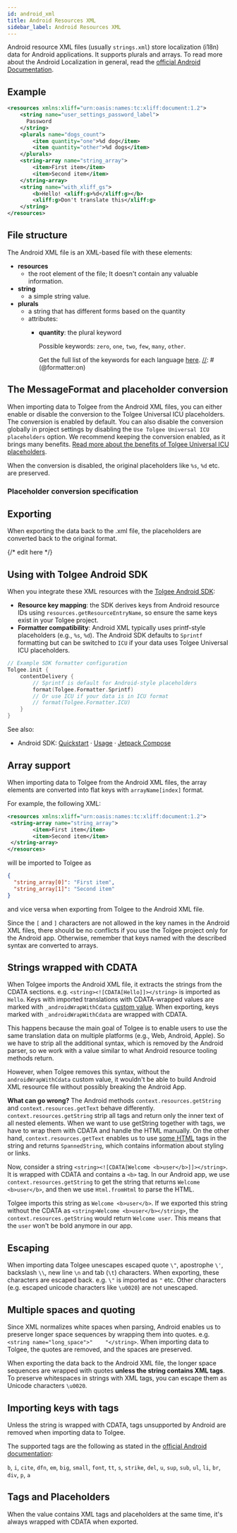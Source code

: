 ```yaml
---
id: android_xml
title: Android Resources XML
sidebar_label: Android Resources XML
---
```


Android resource XML files (usually `strings.xml`) store localization (i18n) data for Android applications.
It supports plurals and arrays. To read more about the Android Localization in general, read the [official
Android Documentation](https://developer.android.com/guide/topics/resources/localization).

## Example
```xml
<resources xmlns:xliff="urn:oasis:names:tc:xliff:document:1.2">
    <string name="user_settings_password_label">
      Password
    </string>
    <plurals name="dogs_count">
        <item quantity="one">%d dog</item>
        <item quantity="other">%d dogs</item>
    </plurals>
    <string-array name="string_array">
        <item>First item</item>
        <item>Second item</item>
    </string-array>
    <string name="with_xliff_gs">
        <b>Hello! <xliff:g>%d</xliff:g></b>
        <xliff:g>Don't translate this</xliff:g>
    </string>
</resources>
```

## File structure
The Android XML file is an XML-based file with these elements:

[//]: # (@formatter:off)
- **resources**
  - the root element of the file; It doesn't contain any valuable information.
- **string**
  - a simple string value.
- **plurals**
  - a string that has different forms based on the quantity
  - attributes:
    - **quantity**: the plural keyword

      Possible keywords: `zero`, `one`, `two`, `few`, `many`, `other`.

      Get the full list of the keywords for each language [here](https://www.unicode.org/cldr/charts/44/supplemental/language_plural_rules.html).
[//]: # (@formatter:on)

## The MessageFormat and placeholder conversion
When importing data to Tolgee from the Android XML files, you can either enable or disable the
conversion to the Tolgee Universal ICU placeholders. The conversion is enabled by default. You can also disable the
conversion globally in project settings by disabling the `Use Tolgee Universal ICU placeholders` option. We recommend
keeping the conversion enabled, as it brings many benefits.
[Read more about the benefits of Tolgee Universal ICU placeholders](/platform/translation_process/tolgee_universal_icu_placeholders).

When the conversion is disabled, the original placeholders like `%s`, `%d` etc. are preserved.

### Placeholder conversion specification


<JavaPlaceholders />

## Exporting
When exporting the data back to the .xml file, the placeholders are converted back to the original format.

{/* edit here */}
## Using with Tolgee Android SDK

When you integrate these XML resources with the [Tolgee Android SDK](/android-sdk):

- **Resource key mapping**: the SDK derives keys from Android resource IDs using `resources.getResourceEntryName`, so ensure the same keys exist in your Tolgee project.
- **Formatter compatibility**: Android XML typically uses printf-style placeholders (e.g., `%s`, `%d`). The Android SDK defaults to `Sprintf` formatting but can be switched to `ICU` if your data uses Tolgee Universal ICU placeholders.

```kotlin
// Example SDK formatter configuration
Tolgee.init {
    contentDelivery {
        // Sprintf is default for Android-style placeholders
        format(Tolgee.Formatter.Sprintf)
        // Or use ICU if your data is in ICU format
        // format(Tolgee.Formatter.ICU)
    }
}
```

See also:

- Android SDK: [Quickstart](/android-sdk/core-module/quickstart) · [Usage](/android-sdk/core-module/usage) · [Jetpack Compose](/android-sdk/jetpack/quickstart)

## Array support
When importing data to Tolgee from the Android XML files, the array elements are converted into flat keys with
`arrayName[index]` format.

For example, the following XML:
```xml
<resources xmlns:xliff="urn:oasis:names:tc:xliff:document:1.2">
 <string-array name="string_array">
        <item>First item</item>
        <item>Second item</item>
 </string-array>
</resources>
```

will be imported to Tolgee as

```json
{
  "string_array[0]": "First item",
  "string_array[1]": "Second item"
}
```

and vice versa when exporting from Tolgee to the Android XML file.

Since the `[` and `]` characters are not allowed in the key names in the Android XML files,
there should be no conflicts if you use the Tolgee project only for the Android app. Otherwise, remember that keys named
with the described syntax are converted to arrays.

## Strings wrapped with CDATA
When Tolgee imports the Android XML file, it extracts the strings from the CDATA sections. e.g.
`<string><![CDATA[Hello]]></string>` is imported as `Hello`. Keys with imported translations with CDATA-wrapped values
are marked with `_androidWrapWithCdata` [custom value](/platform/translation_keys/custom_values). When exporting,
keys marked with `_androidWrapWithCdata` are wrapped with CDATA.

This happens because the main goal of Tolgee is to enable users to use the same translation data on multiple platforms
(e.g., Web, Android, Apple). So we have to strip all the additional syntax, which is removed by the Android parser, so we
work with a value similar to what Android resource tooling methods return.

However, when Tolgee removes this syntax, without the `androidWrapWithCdata` custom value, it wouldn't be able to build
Android XML resource file without possibly breaking the Android App.

**What can go wrong?** The Android methods `context.resources.getString` and `context.resources.getText` behave differently. `context.resources.getString` strip all tags and return only the inner text of all nested elements. When we want to use getString together with tags,
we have to wrap them with CDATA and handle the HTML manually. On the other hand, `context.resources.getText` enables us
to use [some HTML](https://developer.android.com/guide/topics/resources/string-resource#StylingWithHTML) tags in the string and returns `SpannedString`, which contains information about styling or links.

Now, consider a string `<string><![CDATA[Welcome <b>user</b>]]></string>`. It is wrapped with CDATA and contains a `<b>`
tag. In our Android app, we use `context.resources.getString` to get the string that returns `Welcome <b>user</b>`, and then
we use `Html.fromHtml` to parse the HTML.

Tolgee imports this string as `Welcome <b>user</b>`. If we exported this string without the CDATA as
`<string>Welcome <b>user</b></string>`, the `context.resources.getString` would return `Welcome user`. This means that
the `user` won't be bold anymore in our app.

## Escaping
When importing data Tolgee unescapes escaped quote `\"`, apostrophe `\'`, backslash `\\`, new line `\n` and tab (`\t`) characters. When exporting,
these characters are escaped back. e.g. `\"` is imported as `"` etc. Other characters (e.g. escaped unicode characters like `\u0020`) are not unescaped.

## Multiple spaces and quoting
Since XML normalizes white spaces when parsing, Android enables us to preserve longer space sequences by wrapping them into
quotes. e.g. `<string name="long_space">"    "</string>`. When importing data to Tolgee, the quotes are removed, and the
spaces are preserved.

When exporting the data back to the Android XML file, the longer space sequences are wrapped with quotes **unless the
string contains XML tags**. To preserve whitespaces in strings with XML tags, you can escape them as Unicode characters
`\u0020`.

## Importing keys with tags
Unless the string is wrapped with CDATA, tags unsupported by Android are removed when importing data to Tolgee.

The supported tags are the following as stated in the
[official Android documentation](https://developer.android.com/guide/topics/resources/string-resource#StylingWithHTML):

`b`, `i`, `cite`, `dfn`, `em`,
`big`, `small`, `font`,
`tt`, `s`, `strike`, `del`, `u`,
`sup`, `sub`, `ul`, `li`,
`br`, `div`, `p`, `a`



## Tags and Placeholders
When the value contains XML tags and placeholders at the same time, it's always wrapped with CDATA when exported.



<Importing />
